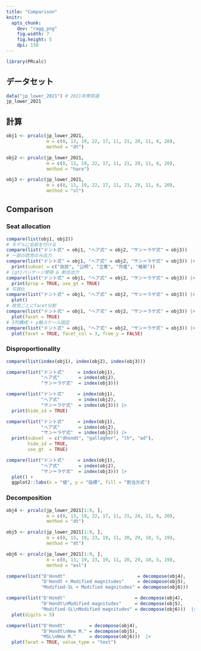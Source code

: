 ```yaml
---
title: "Comparison"
knitr: 
  opts_chunk: 
    dev: "ragg_png"
    fig.width: 7
    fig.height: 5
    dpi: 150
---
```


```r
library(PRcalc)
```

## データセット

```r
data("jp_lower_2021") # 2021年衆院選
jp_lower_2021
```

## 計算

```r
obj1 <- prcalc(jp_lower_2021, 
               m = c(8, 13, 19, 22, 17, 11, 21, 28, 11, 6, 20), 
               method = "dt")

obj2 <- prcalc(jp_lower_2021, 
               m = c(8, 13, 19, 22, 17, 11, 21, 28, 11, 6, 20), 
               method = "hare")

obj3 <- prcalc(jp_lower_2021, 
               m = c(8, 13, 19, 22, 17, 11, 21, 28, 11, 6, 20), 
               method = "sl")
```

## Comparison

### Seat allocation

```r
compare(list(obj1, obj2))
# モデルに名前を付ける
compare(list("ドント式" = obj1, "ヘア式" = obj2, "サン＝ラゲ式" = obj3)) 
# 一部の政党のみ出力
compare(list("ドント式" = obj1, "ヘア式" = obj2, "サン＝ラゲ式" = obj3)) |> 
  print(subset = c("自民", "公明", "立憲", "共産", "維新"))
# {gt}パッケージ使用 & 割合出力
compare(list("ドント式" = obj1, "ヘア式" = obj2, "サン＝ラゲ式" = obj3)) |> 
  print(prop = TRUE, use_gt = TRUE)
# 可視化
compare(list("ドント式" = obj1, "ヘア式" = obj2, "サン＝ラゲ式" = obj3)) |> 
  plot()
# 政党ごとにfacet分割
compare(list("ドント式" = obj1, "ヘア式" = obj2, "サン＝ラゲ式" = obj3)) |> 
  plot(facet = TRUE)
# 3列構成 + y軸スケール固定
compare(list("ドント式" = obj1, "ヘア式" = obj2, "サン＝ラゲ式" = obj3)) |> 
  plot(facet = TRUE, facet_col = 3, free_y = FALSE)
```

### Disproportionality

```r
compare(list(index(obj1), index(obj2), index(obj3)))

compare(list("ドント式"     = index(obj1), 
             "ヘア式"       = index(obj2), 
             "サン＝ラゲ式"  = index(obj3)))

compare(list("ドント式"     = index(obj1), 
             "ヘア式"       = index(obj2), 
             "サン＝ラゲ式"  = index(obj3))) |> 
  print(hide_id = TRUE)

compare(list("ドント式"     = index(obj1), 
             "ヘア式"       = index(obj2), 
             "サン＝ラゲ式"  = index(obj3))) |> 
  print(subset  = c("dhondt", "gallagher", "lh", "ad"),
        hide_id = TRUE,
        use_gt  = TRUE)
```

```r
compare(list("ドント式"     = index(obj1), 
             "ヘア式"       = index(obj2), 
             "サン＝ラゲ式"  = index(obj3))) |> 
  plot() +
  ggplot2::labs(x = "値", y = "指標", fill = "割当方式")
```

### Decomposition

```r
obj4 <- prcalc(jp_lower_2021[1:9, ],
               m = c(8, 13, 19, 22, 17, 11, 21, 28, 11, 6, 20),
               method = "dt")

obj5 <- prcalc(jp_lower_2021[1:9, ],
               m = c(8, 13, 19, 23, 19, 11, 20, 29, 10, 5, 19),
               method = "dt")

obj6 <- prcalc(jp_lower_2021[1:9, ],
               m = c(8, 13, 19, 23, 19, 11, 20, 29, 10, 5, 19),
               method = "msl")

compare(list("D'Hondt"                           = decompose(obj4),
             "D'Hondt + Modified magnitudes"     = decompose(obj5),
             "Modified-SL + Modified magnitudes" = decompose(obj6))) 

compare(list("D'Hondt"                          = decompose(obj4),
             "D'Hondt\nModified magnitudes"     = decompose(obj5),
             "Modified-SL\nModified magnitudes" = decompose(obj6)))  |> 
  plot(digits = 5)

compare(list("D'Hondt"         = decompose(obj4),
             "D'Hondt\nNew M." = decompose(obj5),
             "MSL\nNew M."     = decompose(obj6)))  |>
  plot(facet = TRUE, value_type = "text")
```
